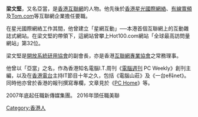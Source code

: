 '''梁文堅'''，又名亞當，是[[香港|香港]][[互聯網|互聯網]]的人物。他先後於[[香港星光國際網絡|香港星光國際網絡]]、[[有線寬頻|有線寬頻]]及[[Tom.com|Tom.com]]等互聯網企業擔任要職。

在星光國際網絡工作其間，他曾建立「星網互動」──本港首個互聯網上的互動雜誌式網站。在梁文堅的帶領下，這網站曾攀上Hot100.com網站「全球最高訪問量網站」第32位。

梁文堅是[[開放系統研用協會|開放系統研用協會]]的副會長，亦是香港[[互聯網專業協會|互聯網專業協會]]之常務理事。

他曾以「亞當」之名，作為香港知名電腦I.T.周刊《[[電腦週刊|電腦週刊]] PC Weekly》創刊主編，以及在[[香港電台|香港電台]]主持IT節目十年之久，包括《電腦山莊》及《一台e科net》。同時他亦曾於香港的報刊撰寫專欄，文章見於《[[PC_Home|PC Home]]》等。

2007年底起任職新傳媒集團。
2016年頭任職美聯

{{HK-bio-stub}}
[[Category:香港人|Category:香港人]]